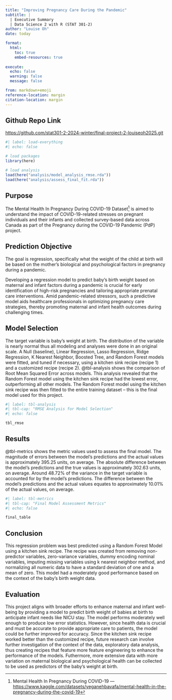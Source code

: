 ```yaml
---
title: "Improving Pregnancy Care During the Pandemic"
subtitle: |
  | Executive Summary
  | Data Science 2 with R (STAT 301-2)
author: "Louise Oh"
date: today

format:
  html:
    toc: true
    embed-resources: true
    
execute:
  echo: false
  warning: false
  message: false

from: markdown+emoji 
reference-location: margin
citation-location: margin
---
```


::: {.callout-tip icon=false}
## Github Repo Link

[https://github.com/stat301-2-2024-winter/final-project-2-louiseoh2025.git](https://github.com/stat301-2-2024-winter/final-project-2-louiseoh2025.git)

:::

```r
#| label: load-everything
#| echo: false

# load packages
library(here)

# load analysis
load(here("analysis/model_analysis_rmse.rda"))
load(here("analysis/assess_final_fit.rda"))
```


## Purpose

The Mental Health In Pregnancy During COVID-19 Dataset^[Mental Health In Pregnancy During COVID-19 --- [https://www.kaggle.com/datasets/yeganehbavafa/mental-health-in-the-pregnancy-during-the-covid-19](https://www.kaggle.com/datasets/yeganehbavafa/mental-health-in-the-pregnancy-during-the-covid-19)] is aimed to understand the impact of COVID-19-related stresses on pregnant individuals and their infants and collected survey-based data across Canada as part of the Pregnancy during the COVID-19 Pandemic (PdP) project. 

::: {.callout-note icon="false"}
## Prediction Objective 

The goal is regression, specifically what the weight of the child at birth will be based on the mother's biological and psychological factors in pregnancy during a pandemic.

:::

Developing a regression model to predict baby's birth weight based on maternal and infant factors during a pandemic is crucial for early identification of high-risk pregnancies and tailoring appropriate prenatal care interventions. Amid pandemic-related stressors, such a predictive model aids healthcare professionals in optimizing pregnancy care strategies, thereby promoting maternal and infant health outcomes during challenging times. 


## Model Selection

The target variable is baby's weight at birth. The distribution of the variable is nearly normal thus all modeling and analyses were done in an original scale. A Null (baseline), Linear Regression, Lasso Regression, Ridge Regression, K Nearest Neighbor, Boosted Tree, and Random Forest models were fitted, and tuned if necessary, using a kitchen sink recipe (recipe 1) and a customized recipe (recipe 2). @tbl-analysis shows the comparison of Root Mean Squared Error across models. This analysis revealed that the Random Forest model using the kitchen sink recipe had the lowest error, outperforming all other models. The Random Forest model using the kitchen sink recipe was then fitted to the entire training dataset -- this is the final model used for this project. 

```r
#| label: tbl-analysis
#| tbl-cap: "RMSE Analysis for Model Selection"
#| echo: false

tbl_rmse
```


## Results

@tbl-metrics shows the metric values used to assess the final model. The magnitude of errors between the model's predictions and the actual values is approximately 395.25 units, on average. The absolute difference between the model's predictions and the true values is approximately 302.63 units, on average. Around 48.72% of the variance in the target variable is accounted for by the model's predictions. The difference between the model's predictions and the actual values equates to approximately 10.01% of the actual values, on average.

```r
#| label: tbl-metrics
#| tbl-cap: "Final Model Assessment Metrics"
#| echo: false

final_table
```

## Conclusion

This regression problem was best predicted using a Random Forest Model using a kitchen sink recipe. The recipe was created from removing non-predictor variables, zero-variance variables, dummy encoding nominal variables, imputing missing variables using k nearest neighbor method, and normalizing all numeric data to have a standard deviation of one and a mean of zero. This model had a moderately good performance based on the context of the baby's birth weight data.

## Evaluation

This project aligns with broader efforts to enhance maternal and infant well-being by providing a model to predict birth weight of babies at birth to anticipate infant needs like NICU stay. The model performs moderately well enough to produce low error statistics. However, since health data is crucial and must be accurate to provide appropriate care to patients, the model could be further improved for accuracy.  Since the kitchen sink recipe worked better than the customized recipe, future research can involve further investigation of the context of the data, exploratory data analysis, thus creating recipes that feature more feature engineering to enhance the performance of the models. Futhermore, more extensive data with more variation on maternal biological and psychological health can be collected to be used as predictors of the baby's weight at birth. 
